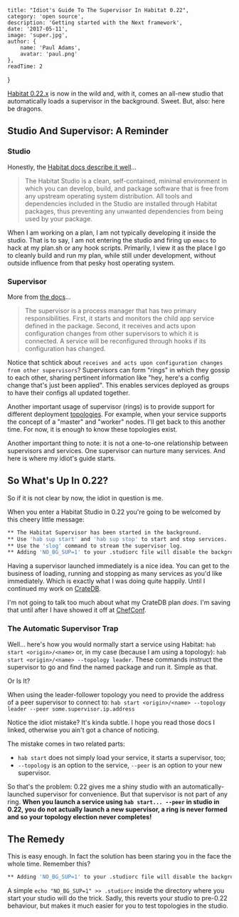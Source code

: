 
    title: "Idiot's Guide To The Supervisor In Habitat 0.22",
    category: 'open source',
    description: 'Getting started with the Next framework',
    date: '2017-05-11',
    image: 'super.jpg',
    author: {
        name: 'Paul Adams',
        avatar: 'paul.png'
    },
    readTime: 2
}


[Habitat
0.22.x](https://forums.habitat.sh/t/habitat-0-22-0-released/326) is
now in the wild and, with it, comes an all-new studio that
automatically loads a supervisor in the background. Sweet. But, also:
here be dragons.

## Studio And Supervisor: A Reminder

### Studio

Honestly, the [Habitat docs describe it
well](https://www.habitat.sh/docs/concepts-studio/)...

> The Habitat Studio is a clean, self-contained, minimal environment in
> which you can develop, build, and package software that is free from
> any upstream operating system distribution. All tools and dependencies
> included in the Studio are installed through Habitat packages, thus
> preventing any unwanted dependencies from being used by your package.

When I am working on a plan, I am not typically developing it inside
the studio. That is to say, I am not entering the studio and firing up
`emacs` to hack at my plan.sh or any hook scripts. Primarily, I view
it as the place I go to cleanly build and run my plan, while still
under development, without outside influence from that pesky host
operating system.

### Supervisor

More from [the
docs](https://www.habitat.sh/docs/concepts-supervisor/)...

> The supervisor is a process manager that has two primary
> responsibilities. First, it starts and monitors the child app service
> defined in the package. Second, it receives and acts upon
> configuration changes from other supervisors to which it is
> connected. A service will be reconfigured through hooks if its
> configuration has changed.

Notice that schtick about `receives and acts upon configuration
changes from other supervisors`? Supervisors can form "rings" in which
they gossip to each other, sharing pertinent information like "hey,
here's a config change that's just been applied". This enables
services deployed as groups to have their configs all updated
together.

Another important usage of supervisor (rings) is to provide support
for different deployment
[topologies](https://www.habitat.sh/docs/run-packages-topologies/). For
example, when your service supports the concept of a "master" and
"worker" nodes. I'll get back to this another time. For now, it is
enough to know these topologies exist.

Another important thing to note: it is not a one-to-one relationship
between supervisors and services. One supervisor can nurture many
services. And here is where my idiot's guide starts.

## So What's Up In 0.22?

So if it is not clear by now, the idiot in question is me.

When you enter a Habitat Studio in 0.22 you're going to be welcomed by
this cheery little message:

```bash
** The Habitat Supervisor has been started in the background.
** Use 'hab sup start' and 'hab sup stop' to start and stop services.
** Use the 'slog' command to stream the supervisor log.
** Adding 'NO_BG_SUP=1' to your .studiorc file will disable the background supervisor.
```

Having a supervisor launched immediately is a nice idea. You can get
to the business of loading, running and stopping as many services as
you'd like immediately. Which is exactly what I was doing quite
happily. Until I continued my work on [CrateDB](https://crate.io).

I'm not going to talk too much about what my CrateDB plan _does_. I'm
saving that until after I have showed it off at
[ChefConf](https://chefconf.chef.io).

### The Automatic Supervisor Trap

Well... here's how you would normally start a service using Habitat:
`hab start <origin>/<name>` or, in my case (because I am using a
topology): `hab start <origin>/<name> --topology leader`. These
commands instruct the supervisor to go and find the named package and
run it. Simple as that.

Or Is It?

When using the leader-follower topology you need to provide the
address of a peer supervisor to connect to: `hab start <origin>/<name>
--topology leader --peer some.supervisor.ip.address`

Notice the idiot mistake? It's kinda subtle. I hope you read those
docs I linked, otherwise you ain't got a chance of noticing.

The mistake comes in two related parts:

- `hab start` does not simply load your service, it starts a
  supervisor, too;
- `--topology` is an option to the service, `--peer` is an option to
  your new supervisor.

So that's the problem: 0.22 gives me a shiny studio with an
automatically-launched supervisor for convenience. But that supervisor
is not part of any ring. **When you launch a service using `hab
start... --peer` in studio in 0.22, you do not actually launch a new
supervisor, a ring is never formed and so your topology election never
completes!**

## The Remedy

This is easy enough. In fact the solution has been staring you in the face the whole time. Remember this?

```bash
** Adding 'NO_BG_SUP=1' to your .studiorc file will disable the background supervisor.
```

A simple `echo "NO_BG_SUP=1" >> .studiorc` inside the directory where
you start your studio will do the trick. Sadly, this reverts your
studio to pre-0.22 behaviour, but makes it much easier for you to test
topologies in the studio.